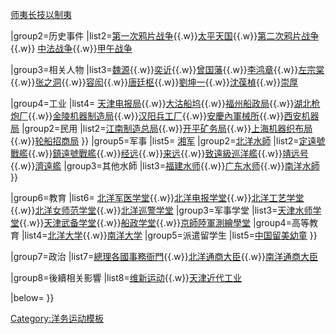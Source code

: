 {{Navbox
|name=洋务运动
|title=[[洋务运动]]

|above=
|group1=主要思想
|list1=[[中体西用]]{{.w}}[[师夷长技以制夷]]

|group2=历史事件
|list2=[[第一次鸦片战争]]{{.w}}[[太平天国]]{{.w}}[[第二次鸦片战争]] {{.w}} [[中法战争]]{{.w}}[[甲午战争]]

|group3=相关人物
|list3=[[魏源 (清朝)|魏源]]{{.w}}[[奕䜣]]{{.w}}[[曾国藩]]{{.w}}[[李鸿章]]{{.w}}[[左宗棠]]{{.w}}[[张之洞]]{{.w}}[[容闳]]{{.w}}[[唐廷枢]]{{.w}}[[劉坤一]]{{.w}}[[沈葆楨]]{{.w}}[[崇厚]]

|group4=工业
|list4=
{{Navbox|child
|group1=军用
|list1=[[北洋机器局|天津机器制造局]]{{.w}}[[天津电报局]]{{.w}}[[大沽船坞]]{{.w}}[[福州船政局]]{{.w}}[[湖北枪炮厂]]{{.w}}[[金陵机器制造局]]{{.w}}[[汉阳兵工厂]]{{.w}}[[安慶內軍械所]]{{.w}}[[西安机器局]]
|group2=民用
|list2=[[江南制造总局]]{{.w}}[[开平矿务局]]{{.w}}[[上海机器织布局]]{{.w}}[[轮船招商局]]
}}
|group5=军事
|list5=
{{Navbox|child
|group1=新式陆军
|list1=[[淮军]]{{.w}}[[湘军]]
|group2=[[北洋水師]]
|list2=[[定遠號戰艦]]{{.w}}[[鎮遠號戰艦]]{{.w}}[[经远]]{{.w}}[[来远]]{{.w}}[[致遠級巡洋艦]]{{.w}}[[靖远号]]{{.w}}[[濟遠艦]]
|group3=其他水師
|list3=[[福建水师]]{{.w}}[[广东水师]]{{.w}}[[南洋水師]]
}}

|group6=教育
|list6=
{{Navbox|child
|group1=翻译学堂
|list1=[[京师同文馆]]
|group2=工艺学堂
|list2=[[北洋西医学堂]]{{.w}}[[北洋军医学堂]]{{.w}}[[北洋电报学堂]]{{.w}}[[北洋工艺学堂]]{{.w}}[[北洋女师范学堂]]{{.w}}[[北洋巡警学堂]]
|group3=军事学堂
|list3=[[天津水师学堂]]{{.w}}[[天津武备学堂]]{{.w}}[[船政学堂]]{{.w}}[[聯勤測量學校|京師陸軍測繪學堂]]
|group4=高等教育
|list4=[[北洋大学]]{{.w}}[[南洋大学 (上海)|南洋大学]]
|group5=派遣留学生
|list5=[[中国留美幼童]]
}}

|group7=政治
|list7=[[總理各國事務衙門]]{{.w}}[[北洋通商大臣]]{{.w}}[[南洋通商大臣]]


|group8=後續相关影響
|list8=[[维新运动]]{{.w}}[[天津近代工业]]

|below=
}}<noinclude>
[[Category:洋务运动模板]]
</noinclude>